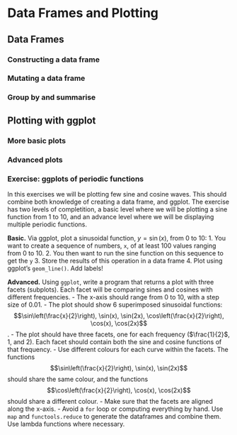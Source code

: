 # Data Frames and Plotting {#df_plt}

## Data Frames

### Constructing a data frame

### Mutating a data frame

### Group by and summarise

## Plotting with ggplot

### More basic plots

### Advanced plots

### Exercise: ggplots of periodic functions

In this exercises we will be plotting few sine and cosine waves. This should combine 
both knowledge of creating a data frame, and ggplot.
The exercise has two levels of completition, a basic level where we will be plotting a sine function 
from 1 to 10, and an advance level where we will be displaying multiple periodic functions.

**Basic.** Via ggplot, plot a sinusoidal function, $y = \sin(x)$, from 0 to 10:
1.    You want to create a sequence of numbers, `x`, of at least 100 values ranging from 0 to 10.
2.    You then want to run the sine function on this sequence to get the `y`
3.    Store the results of this operation in a data frame
4.    Plot using ggplot's `geom_line()`. Add labels! 

**Advanced.** Using `ggplot`, write a program that returns a plot with three facets (subplots). Each facet will be comparing sines and cosines with different frequencies.
- The x-axis should range from 0 to 10, with a step size of 0.01.
- The plot should show 6 superimposed sinusoidal functions: $$\sin\left(\frac{x}{2}\right), \sin(x), \sin(2x), \cos\left(\frac{x}{2}\right), \cos(x), \cos(2x)$$.
- The plot should have three facets, one for each frequency ($\frac{1}{2}$, 1, and 2). Each facet should contain both the sine and cosine functions of that frequency.
- Use different colours for each curve within the facets. The functions $$\sin\left(\frac{x}{2}\right), \sin(x), \sin(2x)$$ should share the same colour, and the functions $$\cos\left(\frac{x}{2}\right), \cos(x), \cos(2x)$$ should share a different colour.
- Make sure that the facets are aligned along the x-axis.
- Avoid a `for` loop or computing everything by hand. Use `map` and `functools.reduce` to generate the dataframes and combine them. Use lambda functions where necessary.
